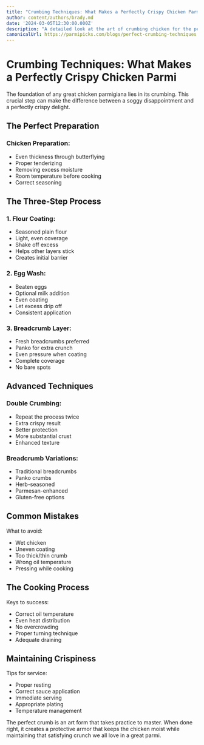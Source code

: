 ```yaml
---
title: "Crumbing Techniques: What Makes a Perfectly Crispy Chicken Parmi"
author: content/authors/brady.md
date: '2024-03-05T12:30:00.000Z'
description: "A detailed look at the art of crumbing chicken for the perfect parmigiana."
canonicalUrl: https://parmipicks.com/blogs/perfect-crumbing-techniques
---
```


# Crumbing Techniques: What Makes a Perfectly Crispy Chicken Parmi

The foundation of any great chicken parmigiana lies in its crumbing. This crucial step can make the difference between a soggy disappointment and a perfectly crispy delight.

## The Perfect Preparation

### Chicken Preparation:
- Even thickness through butterflying
- Proper tenderizing
- Removing excess moisture
- Room temperature before cooking
- Correct seasoning

## The Three-Step Process

### 1. Flour Coating:
- Seasoned plain flour
- Light, even coverage
- Shake off excess
- Helps other layers stick
- Creates initial barrier

### 2. Egg Wash:
- Beaten eggs
- Optional milk addition
- Even coating
- Let excess drip off
- Consistent application

### 3. Breadcrumb Layer:
- Fresh breadcrumbs preferred
- Panko for extra crunch
- Even pressure when coating
- Complete coverage
- No bare spots

## Advanced Techniques

### Double Crumbing:
- Repeat the process twice
- Extra crispy result
- Better protection
- More substantial crust
- Enhanced texture

### Breadcrumb Variations:
- Traditional breadcrumbs
- Panko crumbs
- Herb-seasoned
- Parmesan-enhanced
- Gluten-free options

## Common Mistakes

What to avoid:
- Wet chicken
- Uneven coating
- Too thick/thin crumb
- Wrong oil temperature
- Pressing while cooking

## The Cooking Process

Keys to success:
- Correct oil temperature
- Even heat distribution
- No overcrowding
- Proper turning technique
- Adequate draining

## Maintaining Crispiness

Tips for service:
- Proper resting
- Correct sauce application
- Immediate serving
- Appropriate plating
- Temperature management

The perfect crumb is an art form that takes practice to master. When done right, it creates a protective armor that keeps the chicken moist while maintaining that satisfying crunch we all love in a great parmi. 